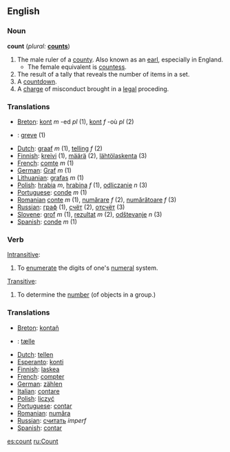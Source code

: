==English==

===Noun===
'''count'''  (''plural:'' '''[[counts]]''')
# The male ruler of a [[county]].  Also known as an [[earl]], especially in England.
#*The female equivalent is [[countess]].
# The result of a tally that reveals the number of items in a set.
# A [[countdown]].
# A [[charge]] of misconduct brought in a [[legal]] proceding.

=== Translations ===
*[[Breton]]: [[kont]] ''m'' -ed ''pl'' (1), [[kont]] ''f'' -où ''pl'' (2)
*{{da}}: [[greve]] (1)
*[[Dutch]]: [[graaf]] ''m'' (1), [[telling]] ''f'' (2)
*[[Finnish]]: [[kreivi]] (1), [[määrä]] (2), [[lähtölaskenta]] (3)
*[[French]]: [[comte]] ''m'' (1)
*[[German]]: [[Graf]] ''m'' (1)
*[[Lithuanian]]: [[grafas]] ''m'' (1)
*[[Polish]]: [[hrabia]] ''m'', [[hrabina]] ''f'' (1), [[odliczanie]] ''n'' (3)
*[[Portuguese]]: [[conde]] ''m'' (1)
*[[Romanian]] [[conte]] ''m'' (1), [[numărare]] ''f'' (2), [[numărătoare]] ''f'' (3)
*[[Russian]]: [[граф]] (1), [[счёт]] (2), [[отсчёт]] (3)
*[[Slovene]]: [[grof]] ''m'' (1), [[rezultat]] ''m'' (2), [[odštevanje]] ''n'' (3)
*[[Spanish]]: [[conde]] ''m'' (1)

===Verb===
{{en-infl-reg-consonant|count||}}

[[Intransitive]]:
# To [[enumerate]] the digits of one's [[numeral]] system.

[[Transitive]]:
# To determine the [[number]] (of objects in a group.)

=== Translations ===
*[[Breton]]: [[kontañ]]
*{{da}}: [[tælle]]
*[[Dutch]]: [[tellen]]
*[[Esperanto]]: [[konti]]
*[[Finnish]]: [[laskea]]
*[[French]]: [[compter]]
*[[German]]: [[zählen]]
*[[Italian]]: [[contare]]
*[[Polish]]: [[liczyć]]
*[[Portuguese]]: [[contar]]
*[[Romanian]]: [[număra]]
*[[Russian]]: [[считать]] ''imperf''
*[[Spanish]]: [[contar]]

[[es:count]]
[[ru:Count]]